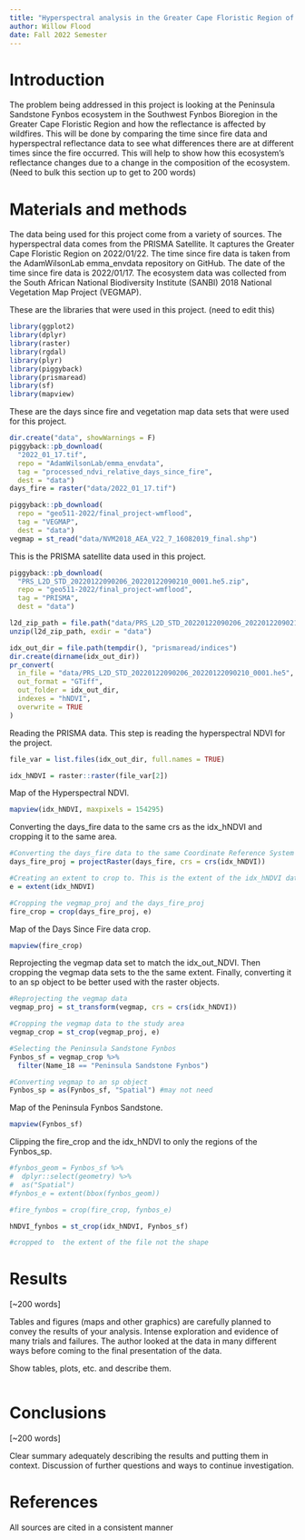 ```yaml
---
title: "Hyperspectral analysis in the Greater Cape Floristic Region of South Africa"
author: Willow Flood
date: Fall 2022 Semester
---
```


# Introduction

The problem being addressed in this project is looking at the Peninsula Sandstone Fynbos ecosystem in the Southwest Fynbos Bioregion in the Greater Cape Floristic Region and how the reflectance is affected by wildfires. This will be done by comparing the time since fire data and hyperspectral reflectance data to see what differences there are at different times since the fire occurred. This will help to show how this ecosystem's reflectance changes due to a change in the composition of the ecosystem. (Need to bulk this section up to get to 200 words)  

# Materials and methods

The data being used for this project come from a variety of sources. The hyperspectral data comes from the PRISMA Satellite. It captures the Greater Cape Floristic Region on 2022/01/22. The time since fire data is taken from the AdamWilsonLab emma_envdata repository on GitHub. The date of the time since fire data is 2022/01/17. The ecosystem data was collected from the South African National Biodiversity Institute (SANBI) 2018 National Vegetation Map Project (VEGMAP). 

These are the libraries that were used in this project. (need to edit this)
```r
library(ggplot2)
library(dplyr)
library(raster)
library(rgdal)
library(plyr)
library(piggyback)
library(prismaread)
library(sf)
library(mapview)
```
These are the days since fire and vegetation map data sets that were used for this project.
```r
dir.create("data", showWarnings = F)
piggyback::pb_download(
  "2022_01_17.tif",
  repo = "AdamWilsonLab/emma_envdata",
  tag = "processed_ndvi_relative_days_since_fire",
  dest = "data")
days_fire = raster("data/2022_01_17.tif")

piggyback::pb_download(
  repo = "geo511-2022/final_project-wmflood",
  tag = "VEGMAP",
  dest = "data")
vegmap = st_read("data/NVM2018_AEA_V22_7_16082019_final.shp")
```
This is the PRISMA satellite data used in this project.
```r
piggyback::pb_download(
  "PRS_L2D_STD_20220122090206_20220122090210_0001.he5.zip",
  repo = "geo511-2022/final_project-wmflood",
  tag = "PRISMA",
  dest = "data")

l2d_zip_path = file.path("data/PRS_L2D_STD_20220122090206_20220122090210_0001.he5.zip")
unzip(l2d_zip_path, exdir = "data")

idx_out_dir = file.path(tempdir(), "prismaread/indices")
dir.create(dirname(idx_out_dir))
pr_convert(
  in_file = "data/PRS_L2D_STD_20220122090206_20220122090210_0001.he5",
  out_format = "GTiff",
  out_folder = idx_out_dir,
  indexes = "hNDVI",
  overwrite = TRUE
)

```
Reading the PRISMA data. This step is reading the hyperspectral NDVI for the project.
```r
file_var = list.files(idx_out_dir, full.names = TRUE)

idx_hNDVI = raster::raster(file_var[2]) 
```
Map of the Hyperspectral NDVI.
```r
mapview(idx_hNDVI, maxpixels = 154295)
```
Converting the days_fire data to the same crs as the idx_hNDVI and cropping it to the same area.
```r
#Converting the days_fire data to the same Coordinate Reference System
days_fire_proj = projectRaster(days_fire, crs = crs(idx_hNDVI))

#Creating an extent to crop to. This is the extent of the idx_hNDVI data set since it is the smallest data set.
e = extent(idx_hNDVI)

#Cropping the vegmap_proj and the days_fire_proj
fire_crop = crop(days_fire_proj, e)
```
Map of the Days Since Fire data crop.
```r
mapview(fire_crop)
```
Reprojecting the vegmap data set to match the idx_out_NDVI. Then cropping the vegmap data sets to the the same extent. Finally, converting it to an sp object to be better used with the raster objects.
```r
#Reprojecting the vegmap data
vegmap_proj = st_transform(vegmap, crs = crs(idx_hNDVI))

#Cropping the vegmap data to the study area
vegmap_crop = st_crop(vegmap_proj, e)

#Selecting the Peninsula Sandstone Fynbos
Fynbos_sf = vegmap_crop %>%
  filter(Name_18 == "Peninsula Sandstone Fynbos")

#Converting vegmap to an sp object
Fynbos_sp = as(Fynbos_sf, "Spatial") #may not need
```
Map of the Peninsula Fynbos Sandstone.
```r
mapview(Fynbos_sf)
```
Clipping the fire_crop and the idx_hNDVI to only the regions of the Fynbos_sp.
```r
#fynbos_geom = Fynbos_sf %>%
#  dplyr::select(geometry) %>%
#  as("Spatial")
#fynbos_e = extent(bbox(fynbos_geom))

#fire_fynbos = crop(fire_crop, fynbos_e)

hNDVI_fynbos = st_crop(idx_hNDVI, Fynbos_sf)

#cropped to  the extent of the file not the shape
```

# Results

[~200 words]

Tables and figures (maps and other graphics) are carefully planned to convey the results of your analysis. Intense exploration and evidence of many trials and failures. The author looked at the data in many different ways before coming to the final presentation of the data.

Show tables, plots, etc. and describe them.

```r

```

# Conclusions

[~200 words]

Clear summary adequately describing the results and putting them in context. Discussion of further questions and ways to continue investigation.

# References

All sources are cited in a consistent manner
